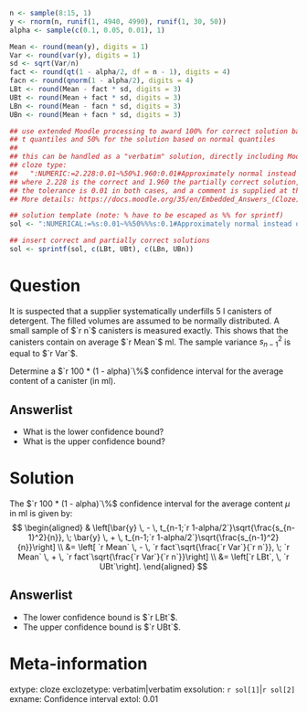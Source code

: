 ```r
n <- sample(8:15, 1)
y <- rnorm(n, runif(1, 4940, 4990), runif(1, 30, 50))
alpha <- sample(c(0.1, 0.05, 0.01), 1)

Mean <- round(mean(y), digits = 1)
Var <- round(var(y), digits = 1)
sd <- sqrt(Var/n)
fact <- round(qt(1 - alpha/2, df = n - 1), digits = 4)
facn <- round(qnorm(1 - alpha/2), digits = 4)
LBt <- round(Mean - fact * sd, digits = 3)
UBt <- round(Mean + fact * sd, digits = 3)
LBn <- round(Mean - facn * sd, digits = 3)
UBn <- round(Mean + facn * sd, digits = 3)

## use extended Moodle processing to award 100% for correct solution based on
## t quantiles and 50% for the solution based on normal quantiles
##
## this can be handled as a "verbatim" solution, directly including Moodles
## cloze type:
##   ":NUMERIC:=2.228:0.01~%50%1.960:0.01#Approximately normal instead of exact t solution."
## where 2.228 is the correct and 1.960 the partially correct solution,
## the tolerance is 0.01 in both cases, and a comment is supplied at the end.
## More details: https://docs.moodle.org/35/en/Embedded_Answers_(Cloze)_question_type

## solution template (note: % have to be escaped as %% for sprintf)
sol <- ":NUMERICAL:=%s:0.01~%%50%%%s:0.1#Approximately normal instead of exact t solution."

## insert correct and partially correct solutions
sol <- sprintf(sol, c(LBt, UBt), c(LBn, UBn))
```

Question
========
It is suspected that a supplier systematically underfills 5 l canisters of detergent. 
The filled volumes are assumed to be normally distributed. A small sample of $`r n`$
canisters is measured exactly. This shows that the canisters contain on average
$`r Mean`$ ml. The sample variance $s^2_{n-1}$ is equal to $`r Var`$.

Determine a $`r 100 * (1 - alpha)`\%$ confidence interval for the average content of 
a canister (in ml).

Answerlist
----------
* What is the lower confidence bound?
* What is the upper confidence bound?

Solution
========
The $`r 100 * (1 - alpha)`\%$ confidence interval for the average content $\mu$ in ml is
given by:
$$
\begin{aligned}
& \left[\bar{y} \, - \, t_{n-1;`r 1-alpha/2`}\sqrt{\frac{s_{n-1}^2}{n}}, \; 
  \bar{y} \, + \, t_{n-1;`r 1-alpha/2`}\sqrt{\frac{s_{n-1}^2}{n}}\right] \\
&= \left[ `r Mean` \, - \, `r fact`\sqrt{\frac{`r Var`}{`r n`}}, \;
          `r Mean` \, + \, `r fact`\sqrt{\frac{`r Var`}{`r n`}}\right] \\
&= \left[`r LBt`, \, `r UBt`\right].
\end{aligned}
$$

Answerlist
----------
* The lower confidence bound is $`r LBt`$.
* The upper confidence bound is $`r UBt`$.


Meta-information
============
extype: cloze
exclozetype: verbatim|verbatim
exsolution: `r sol[1]`|`r sol[2]`
exname: Confidence interval
extol: 0.01
